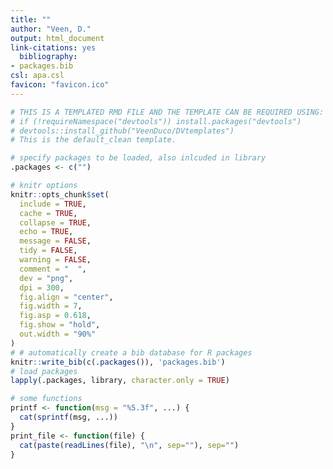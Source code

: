 ```yaml
---
title: ""
author: "Veen, D."
output: html_document
link-citations: yes
  bibliography:
- packages.bib
csl: apa.csl
favicon: "favicon.ico"
---
```


```r
# THIS IS A TEMPLATED RMD FILE AND THE TEMPLATE CAN BE REQUIRED USING:
# if (!requireNamespace("devtools")) install.packages("devtools")
# devtools::install_github("VeenDuco/DVtemplates")
# This is the default_clean template.

# specify packages to be loaded, also inlcuded in library
.packages <- c("")

# knitr options
knitr::opts_chunk$set(
  include = TRUE,
  cache = TRUE,
  collapse = TRUE,
  echo = TRUE,
  message = FALSE,
  tidy = FALSE,
  warning = FALSE,
  comment = "  ",
  dev = "png",
  dpi = 300,
  fig.align = "center",
  fig.width = 7,
  fig.asp = 0.618,
  fig.show = "hold",
  out.width = "90%"
)
# # automatically create a bib database for R packages
knitr::write_bib(c(.packages()), 'packages.bib')
# load packages 
lapply(.packages, library, character.only = TRUE)

# some functions
printf <- function(msg = "%5.3f", ...) {
  cat(sprintf(msg, ...))
}
print_file <- function(file) {
  cat(paste(readLines(file), "\n", sep=""), sep="")
}
```

